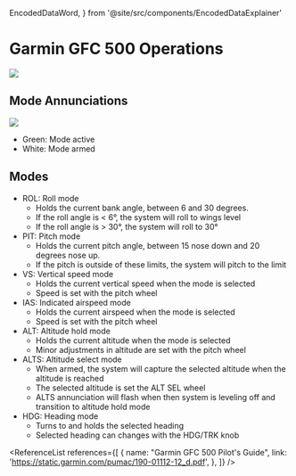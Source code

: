   EncodedDataWord,
} from '@site/src/components/EncodedDataExplainer'

# Garmin GFC 500 Operations

<img src="/img/content/gfc500-panel.png" />

## Mode Annunciations

<img src="/img/content/g5-ap-modes.png" />

- Green: Mode active
- White: Mode armed

## Modes

- ROL: Roll mode
  - Holds the current bank angle, between 6 and 30 degrees.
  - If the roll angle is < 6&deg;, the system will roll to wings level
  - If the roll angle is > 30&deg;, the system will roll to 30&deg;
- PIT: Pitch mode
  - Holds the current pitch angle, between 15 nose down and 20 degrees nose up.
  - If the pitch is outside of these limits, the system will pitch to the limit
- VS: Vertical speed mode
  - Holds the current vertical speed when the mode is selected
  - Speed is set with the pitch wheel
- IAS: Indicated airspeed mode
  - Holds the current airspeed when the mode is selected
  - Speed is set with the pitch wheel
- ALT: Altitude hold mode
  - Holds the current altitude when the mode is selected
  - Minor adjustments in altitude are set with the pitch wheel
- ALTS: Altitude select mode
  - When armed, the system will capture the selected altitude when the altitude
    is reached
  - The selected altitude is set the ALT SEL wheel
  - ALTS annunciation will flash when then system is leveling off and transition
    to altitude hold mode
- HDG: Heading mode
  - Turns to and holds the selected heading
  - Selected heading can changes with the HDG/TRK knob

<ReferenceList
  references={[
    {
      name: "Garmin GFC 500 Pilot's Guide",
      link: 'https://static.garmin.com/pumac/190-01112-12_d.pdf',
    },
  ]}
/>
